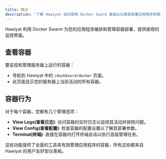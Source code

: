 ```yaml
---
title: 概述
description: "了解 Hawiyat 如何使用 Docker Swarm 直接从仪表板部署应用程序和管理容器。"
---
```


Hawiyat 利用 Docker Swarm 为您的应用程序编排和管理容器部署，提供直观的监控界面。

## 查看容器

要监视和管理服务器上运行的容器：

- 导航到 Hawiyat 中的 `/dashboard/docker` 页面。
- 此页面显示您的服务器上当前活动的所有容器。

## 容器行为

对于每个容器，您都有几个管理选项：

- **View Logs(查看日志)**: 访问容器的实时日志以监控其活动并排除问题。
- **View Config(查看配置)**: 检查容器的配置设置以了解其部署参数。
- **Terminal(终端)**: 直接在容器内打开终端会话以执行高级管理任务。

这些功能提供了全面的工具来有效管理应用程序的容器，所有这些都来自 Hawiyat 的用户友好型仪表板。
